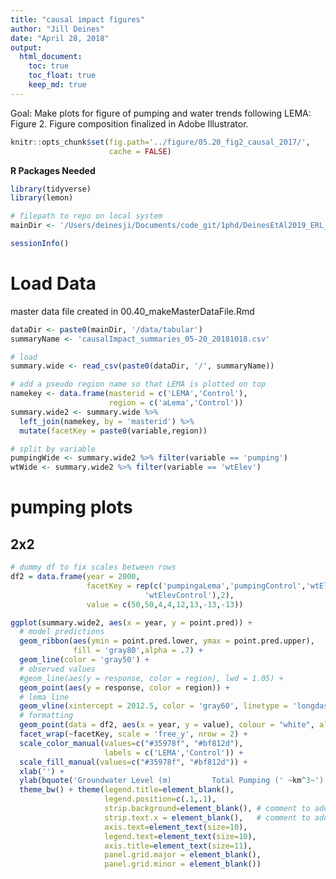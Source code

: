 ```yaml
---
title: "causal impact figures"
author: "Jill Deines"
date: "April 28, 2018"
output: 
  html_document:
    toc: true
    toc_float: true
    keep_md: true
---
```


Goal: Make plots for figure of pumping and water trends following LEMA: Figure 2. Figure composition finalized in Adobe Illustrator.

```r
knitr::opts_chunk$set(fig.path='../figure/05.20_fig2_causal_2017/',
                      cache = FALSE)
```

**R Packages Needed**

```r
library(tidyverse)
library(lemon)

# filepath to repo on local system
mainDir <- '/Users/deinesji/Documents/code_git/1phd/DeinesEtAl2019_ERL_lema1'

sessionInfo()
```

# Load Data
master data file created in 00.40_makeMasterDataFile.Rmd

```r
dataDir <- paste0(mainDir, '/data/tabular')
summaryName <- 'causalImpact_summaries_05-20_20181018.csv'

# load
summary.wide <- read_csv(paste0(dataDir, '/', summaryName)) 

# add a pseudo region name so that LEMA is plotted on top
namekey <- data.frame(masterid = c('LEMA','Control'),
                      region = c('aLema','Control'))
summary.wide2 <- summary.wide %>% 
  left_join(namekey, by = 'masterid') %>%
  mutate(facetKey = paste0(variable,region))

# split by variable
pumpingWide <- summary.wide2 %>% filter(variable == 'pumping')
wtWide <- summary.wide2 %>% filter(variable == 'wtElev')
```

# pumping plots

## 2x2

```r
# dummy df to fix scales between rows
df2 = data.frame(year = 2000, 
                 facetKey = rep(c('pumpingaLema','pumpingControl','wtElevaLema',
                              'wtElevControl'),2),
                 value = c(50,50,4,4,12,13,-13,-13))

ggplot(summary.wide2, aes(x = year, y = point.pred)) +
  # model predictions
  geom_ribbon(aes(ymin = point.pred.lower, ymax = point.pred.upper),
              fill = 'gray80',alpha = .7) +
  geom_line(color = 'gray50') +
  # observed values
  #geom_line(aes(y = response, color = region), lwd = 1.05) +
  geom_point(aes(y = response, color = region)) +
  # lema line
  geom_vline(xintercept = 2012.5, color = 'gray60', linetype = 'longdash') +
  # formatting
  geom_point(data = df2, aes(x = year, y = value), colour = "white", alpha = 0) +
  facet_wrap(~facetKey, scale = 'free_y', nrow = 2) +
  scale_color_manual(values=c("#35978f", "#bf812d"),
                     labels = c('LEMA','Control')) +
  scale_fill_manual(values=c("#35978f", "#bf812d")) +
  xlab('') + 
  ylab(bquote('Groundwater Level (m)         Total Pumping (' ~km^3~')')) +
  theme_bw() + theme(legend.title=element_blank(),
                     legend.position=c(.1,.1),
                     strip.background=element_blank(), # comment to add labels
                     strip.text.x = element_blank(),   # comment to add labels
                     axis.text=element_text(size=10),
                     legend.text=element_text(size=10),
                     axis.title=element_text(size=11),
                     panel.grid.major = element_blank(),
                     panel.grid.minor = element_blank())
  
```



